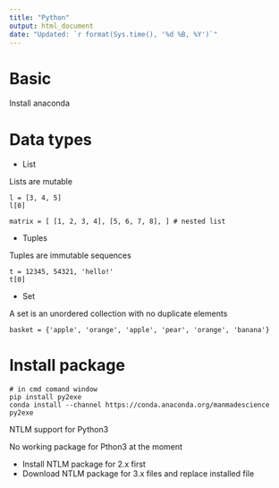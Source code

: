 ---
title: "Python"
output: html_document
date: "Updated: `r format(Sys.time(), '%d %B, %Y')`"
---

# Basic

Install anaconda

# Data types

  * List
  
Lists are mutable
```
l = [3, 4, 5]
l[0]

matrix = [ [1, 2, 3, 4], [5, 6, 7, 8], ] # nested list
```

  * Tuples
  
Tuples are immutable sequences
```
t = 12345, 54321, 'hello!'
t[0]
```

  * Set
  
A set is an unordered collection with no duplicate elements
```
basket = {'apple', 'orange', 'apple', 'pear', 'orange', 'banana'}
```



# Install package

```
# in cmd comand window
pip install py2exe
conda install --channel https://conda.anaconda.org/manmadescience py2exe
```

  NTLM support for Python3
   
No working package for Pthon3 at the moment

  * Install NTLM package for 2.x first
  * Download NTLM package for 3.x files and replace installed file
